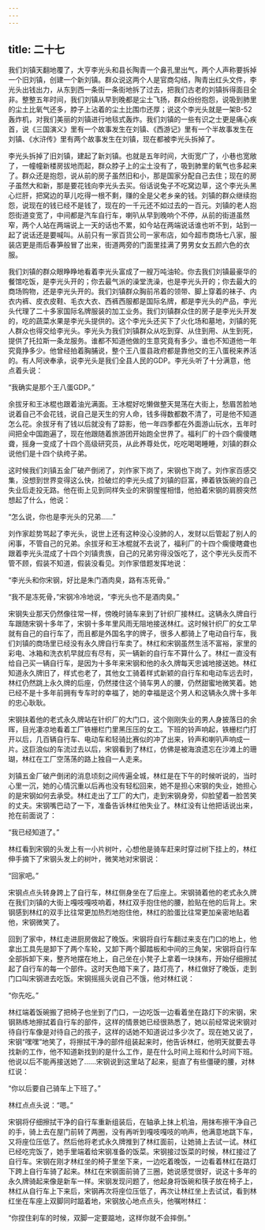 ```yaml
---
---
---
```

title: 二十七
---




我们刘镇天翻地覆了，大亨李光头和县长陶青一个鼻孔里出气，两个人声称要拆掉一个旧刘镇，创建一个新刘镇。群众说这两个人是官商勾结，陶青出红头文件，李光头出钱出力，从东到西一条街一条街地拆了过去，把我们古老的刘镇拆得面目全非。整整五年时间，我们刘镇从早到晚都是尘土飞扬，群众纷纷抱怨，说吸到肺里的尘土比氧气还多，脖子上沾着的尘土比围巾还厚；说这个李光头就是一架B-52轰炸机，对我们美丽的刘镇进行地毯式轰炸。我们刘镇的一些有识之士更是痛心疾首，说《三国演义》里有一个故事发生在刘镇、《西游记》里有一个半故事发生在刘镇、《水浒传》里有两个故事发生在刘镇，现在都被李光头拆掉了。

李光头拆掉了旧刘镇，建起了新刘镇。也就是五年时间，大街宽广了，小巷也宽敞了，一幢幢新楼房拔地而起，群众脖子上的尘土没有了，吸到肺里的氧气也多起来了。群众还是抱怨，说从前的房子虽然旧和小，那是国家分配自己去住；现在的房子虽然大和新，那是要花钱向李光头去买。俗话说兔子不吃窝边草，这个李光头黑心烂肝，把窝边的草儿吃得一根不剩，赚的全是父老乡亲的钱。刘镇的群众继续抱怨，说现在的钱已经不是钱了，现在的一千元还不如过去的一百元。刘镇的老人抱怨街道变宽了，中间都是汽车自行车，喇叭从早到晚响个不停，从前的街道虽然窄，两个人站在两端说上一天的话也不累，如今站在两端说话谁也听不到，站到一起了说话还是要喊叫。从前只有一家百货公司一家布店，如今超市商场七八家，服装店更是雨后春笋般冒了出来，街道两旁的门面里挂满了男男女女五颜六色的衣服。

我们刘镇的群众眼睁睁地看着李光头富成了一艘万吨油轮。你去我们刘镇最豪华的餐馆吃饭，是李光头开的；你去最气派的澡堂洗澡，也是李光头开的；你去最大的商场购物，还是李光头开的。我们刘镇群众胸前吊着的领带、脚上穿着的袜子、内衣内裤、皮衣皮鞋、毛衣大衣、西裤西服都是国际名牌，都是李光头的产品，李光头代理了二十多家国际名牌服装的加工业务。我们刘镇群众住的房子是李光头开发的，吃的蔬菜水果是李光头提供的。这个李光头还买下了火化场和墓地，刘镇的死人群众也得交给李光头。李光头为我们刘镇群众从吃到穿、从住到用、从生到死，提供了托拉斯一条龙服务。谁都不知道他做的生意究竟有多少。谁也不知道他一年究竟挣多少。他曾经拍着胸脯说，整个王八蛋县政府都是靠他交的王八蛋税来养活的。有人阿谀奉承，说李光头是我们全县人民的GDP。李光头听了十分满意，他点着头说：

“我确实是那个王八蛋GDP。”

余拔牙和王冰棍也跟着油光满面。王冰棍好吃懒做整天晃荡在大街上，愁眉苦脸地说着自己不会花钱，说自己是天生的穷人命，钱多得数都数不清了，可是他不知道怎么花。余拔牙有了钱以后就没有了踪影，他一年四季都在外面游山玩水，五年时间把全中国跑遍了，现在他跟随着旅游团开始跑全世界了。福利厂的十四个瘸傻瞎聋，摇身一变成了十四个高级研究员，从此养尊处优，吃吃喝喝睡睡，刘镇的群众说他们是十四个纨绔子弟。

这时候我们刘镇五金厂破产倒闭了，刘作家下岗了，宋钢也下岗了。刘作家百感交集，没想到世界变得这么快，捡破烂的李光头成了刘镇的巨富，捧着铁饭碗的自己失业后走投无路。他在街上见到同样失业的宋钢惺惺相惜，他拍着宋钢的肩膀突然想起了什么，他说：

“怎么说，你也是李光头的兄弟……”

刘作家趁势骂起了李光头，说世上还有这种没心没肺的人，发财以后管起了别人的闲事，不管自己的兄弟。余拔牙和王冰棍就不去说了，福利厂的十四个瘸傻瞎聋也跟着李光头混成了十四个刘镇贵族，自己的兄弟穷得没饭吃了，这个李光头反而不管不顾，假装不知道，假装没看见。刘作家借题发挥地说：

“李光头和你宋钢，好比是朱门酒肉臭，路有冻死骨。”

“我不是冻死骨，”宋钢冷冷地说，“李光头也不是酒肉臭。”

宋钢失业那天仍然像往常一样，傍晚时骑车来到了针织厂接林红。这辆永久牌自行车跟随宋钢十多年了，宋钢十多年里风雨无阻地接送林红。这时候针织厂的女工早就有自己的自行车了，而且都是外国名字的牌子，很多人都骑上了电动自行车，我们刘镇的商场里已经没有永久牌自行车卖了。林红和宋钢虽然生活不富裕，家里的彩电、冰箱和洗衣机早就应有尽有，买一辆新的自行车不算什么了。林红一直没有给自己买一辆自行车，是因为十多年来宋钢和他的永久牌每天忠诚地接送她。林红知道永久牌旧了，样式也老了，其他女工骑着样式新颖的自行车和电动车远去时，林红仍然跳上永久牌的后座，仍然搂住这个骑车男人的腰，仍然甜蜜地微笑着。她已经不是十多年前拥有专车时的幸福了，她的幸福是这个男人和这辆永久牌十多年的忠心耿耿。

宋钢扶着他的老式永久牌站在针织厂的大门口，这个刚刚失业的男人身披落日的余晖，目光凄凉地看着工厂铁栅栏门里黑压压的女工。下班的铃声响起，铁栅栏门打开以后，几百辆自行车、电动车和轻骑比赛似的冲了出来，铃声和喇叭声响成一片。这巨浪似的车流过去以后，宋钢看到了林红，仿佛是被海浪遗忘在沙滩上的珊瑚，林红在工厂空荡荡的路上独自一人走来。

刘镇五金厂破产倒闭的消息顷刻之间传遍全城，林红是在下午的时候听说的，当时心里一沉，她的心情沉重以后再也没有轻松回来，她不是担心宋钢的失业，她担心的是宋钢如何去承受。林红走出了工厂的大门，走到宋钢身旁，仰脸望着一脸苦笑的丈夫。宋钢嘴巴动了一下，准备告诉林红他失业了。林红没有让他把话说出来，抢在前面说了：

“我已经知道了。”

林红看到宋钢的头发上有一小片树叶，心想他是骑车赶来时穿过树下挂上的，林红伸手摘下了宋钢头发上的树叶，微笑地对宋钢说：

“回家吧。”

宋钢点点头转身跨上了自行车，林红侧身坐在了后座上。宋钢骑着他的老式永久牌在我们刘镇的大街上嘎吱嘎吱响着，林红双手抱住他的腰，脸贴在他的后背上。宋钢感到林红的双手比往常更加热烈地抱住他，林红的脸蛋比往常更加亲密地贴着他，宋钢微笑了。

回到了家中，林红走进厨房做起了晚饭。宋钢将自行车翻过来支在门口的地上，他拿出工具先是卸下了两个车轮，又卸下两个脚踏板和中间的三角架，宋钢将自行车全部拆卸下来，整齐地摆在地上，自己坐在小凳子上拿着一块抹布，开始仔细擦拭起了自行车的每一个部件。这时天色暗下来了，路灯亮了，林红做好了晚饭，走到门口叫宋钢进去吃饭。宋钢摇摇头说自己不饿，他对林红说：

“你先吃。”

林红端着饭碗搬了把椅子也坐到了门口，一边吃饭一边看着坐在路灯下的宋钢，宋钢熟练地擦拭着自行车的部件，这样的情景她已经很熟悉了，她以前经常说宋钢对待自行车像是对待自己的孩子，这样的话她不知道说过多少次了。现在她又说了，宋钢“嘿嘿”地笑了，将擦拭干净的部件组装起来时，他告诉林红，他明天就要去寻找新的工作，他不知道新找到的是什么工作，是在什么时间上班和什么时间下班。他说以后不能再接送她了……宋钢说到这里站了起来，挺直了有些僵硬的腰，对林红说：

“你以后要自己骑车上下班了。”

林红点点头说：“嗯。”

宋钢将仔细擦拭干净的自行车重新组装后，在轴承上抹上机油，用抹布擦干净自己的手，骑上去在屋门前转了两圈，没有再听到嘎吱嘎吱的响声，他满意地跳下车，又将座位压低了。然后他将老式永久牌推到了林红面前，让她骑上去试一试。林红已经吃完饭了，她手里端着给宋钢准备的饭菜。宋钢接过饭菜的时候，林红接过了自行车。宋钢在刚才林红坐的椅子里坐下来，一边吃着晚饭，一边看着林红在路灯下跨上自行车骑了起来。林红在宋钢面前骑了三圈，她说感觉很好，说这十多年的永久牌骑起来像是新车一样。宋钢发现问题了，他起身将饭碗和筷子放在椅子上，林红从自行车上下来后，宋钢再次将座位压低了，再次让林红坐上去试试，看到林红坐在车座上双脚同时踮着地，宋钢放心地点点头，他嘱咐林红：

“你捏住刹车的时候，双脚一定要踮地，这样你就不会摔倒。”